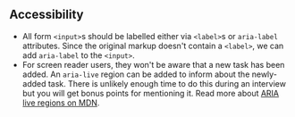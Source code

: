 ## Accessibility

- All form `<input>`s should be labelled either via `<label>`s or `aria-label` attributes. Since the original markup doesn't contain a `<label>`, we can add `aria-label` to the `<input>`.
- For screen reader users, they won't be aware that a new task has been added. An `aria-live` region can be added to inform about the newly-added task. There is unlikely enough time to do this during an interview but you will get bonus points for mentioning it. Read more about [ARIA live regions on MDN](https://developer.mozilla.org/en-US/docs/Web/Accessibility/ARIA/ARIA_Live_Regions).
